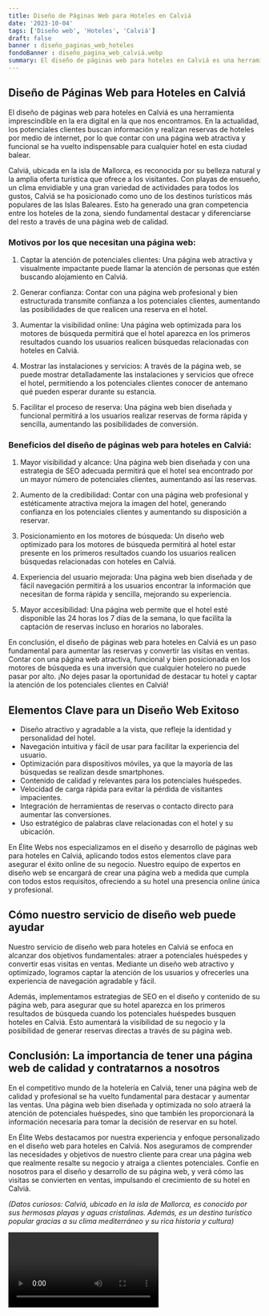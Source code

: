 ```yaml
---
title: Diseño de Páginas Web para Hoteles en Calviá
date: '2023-10-04'
tags: ['Diseño web', 'Hoteles', 'Calviá']
draft: false
banner : diseño_paginas_web_hoteles
fondoBanner : diseño_pagina_web_calviá.webp
summary: El diseño de páginas web para hoteles en Calviá es una herramienta imprescindible en la era digital en la que nos encontramos. En la actualidad, los potenciales clientes buscan información y realizan reservas de hoteles por medio de internet, por lo que contar con una página web atractiva y funcional se ha vuelto indispensable para cualquier hotel en esta ciudad balear.
---
```


## Diseño de Páginas Web para Hoteles en Calviá

El diseño de páginas web para hoteles en Calviá es una herramienta imprescindible en la era digital en la que nos encontramos. En la actualidad, los potenciales clientes buscan información y realizan reservas de hoteles por medio de internet, por lo que contar con una página web atractiva y funcional se ha vuelto indispensable para cualquier hotel en esta ciudad balear.

Calviá, ubicada en la isla de Mallorca, es reconocida por su belleza natural y la amplia oferta turística que ofrece a los visitantes. Con playas de ensueño, un clima envidiable y una gran variedad de actividades para todos los gustos, Calviá se ha posicionado como uno de los destinos turísticos más populares de las Islas Baleares. Esto ha generado una gran competencia entre los hoteles de la zona, siendo fundamental destacar y diferenciarse del resto a través de una página web de calidad.

### Motivos por los que necesitan una página web:

1. Captar la atención de potenciales clientes: Una página web atractiva y visualmente impactante puede llamar la atención de personas que estén buscando alojamiento en Calviá. 

2. Generar confianza: Contar con una página web profesional y bien estructurada transmite confianza a los potenciales clientes, aumentando las posibilidades de que realicen una reserva en el hotel.

3. Aumentar la visibilidad online: Una página web optimizada para los motores de búsqueda permitirá que el hotel aparezca en los primeros resultados cuando los usuarios realicen búsquedas relacionadas con hoteles en Calviá.

4. Mostrar las instalaciones y servicios: A través de la página web, se puede mostrar detalladamente las instalaciones y servicios que ofrece el hotel, permitiendo a los potenciales clientes conocer de antemano qué pueden esperar durante su estancia.

5. Facilitar el proceso de reserva: Una página web bien diseñada y funcional permitirá a los usuarios realizar reservas de forma rápida y sencilla, aumentando las posibilidades de conversión.

### Beneficios del diseño de páginas web para hoteles en Calviá:

1. Mayor visibilidad y alcance: Una página web bien diseñada y con una estrategia de SEO adecuada permitirá que el hotel sea encontrado por un mayor número de potenciales clientes, aumentando así las reservas.

2. Aumento de la credibilidad: Contar con una página web profesional y estéticamente atractiva mejora la imagen del hotel, generando confianza en los potenciales clientes y aumentando su disposición a reservar.

3. Posicionamiento en los motores de búsqueda: Un diseño web optimizado para los motores de búsqueda permitirá al hotel estar presente en los primeros resultados cuando los usuarios realicen búsquedas relacionadas con hoteles en Calviá.

4. Experiencia del usuario mejorada: Una página web bien diseñada y de fácil navegación permitirá a los usuarios encontrar la información que necesitan de forma rápida y sencilla, mejorando su experiencia.

5. Mayor accesibilidad: Una página web permite que el hotel esté disponible las 24 horas los 7 días de la semana, lo que facilita la captación de reservas incluso en horarios no laborales.

En conclusión, el diseño de páginas web para hoteles en Calviá es un paso fundamental para aumentar las reservas y convertir las visitas en ventas. Contar con una página web atractiva, funcional y bien posicionada en los motores de búsqueda es una inversión que cualquier hotelero no puede pasar por alto. ¡No dejes pasar la oportunidad de destacar tu hotel y captar la atención de los potenciales clientes en Calviá!

<GifSeo />

<Cta />

## Elementos Clave para un Diseño Web Exitoso

- Diseño atractivo y agradable a la vista, que refleje la identidad y personalidad del hotel.
- Navegación intuitiva y fácil de usar para facilitar la experiencia del usuario.
- Optimización para dispositivos móviles, ya que la mayoría de las búsquedas se realizan desde smartphones.
- Contenido de calidad y relevantes para los potenciales huéspedes.
- Velocidad de carga rápida para evitar la pérdida de visitantes impacientes.
- Integración de herramientas de reservas o contacto directo para aumentar las conversiones.
- Uso estratégico de palabras clave relacionadas con el hotel y su ubicación.

En Élite Webs nos especializamos en el diseño y desarrollo de páginas web para hoteles en Calviá, aplicando todos estos elementos clave para asegurar el éxito online de su negocio. Nuestro equipo de expertos en diseño web se encargará de crear una página web a medida que cumpla con todos estos requisitos, ofreciendo a su hotel una presencia online única y profesional.

## Cómo nuestro servicio de diseño web puede ayudar

Nuestro servicio de diseño web para hoteles en Calviá se enfoca en alcanzar dos objetivos fundamentales: atraer a potenciales huéspedes y convertir esas visitas en ventas. Mediante un diseño web atractivo y optimizado, logramos captar la atención de los usuarios y ofrecerles una experiencia de navegación agradable y fácil.

Además, implementamos estrategias de SEO en el diseño y contenido de su página web, para asegurar que su hotel aparezca en los primeros resultados de búsqueda cuando los potenciales huéspedes busquen hoteles en Calviá. Esto aumentará la visibilidad de su negocio y la posibilidad de generar reservas directas a través de su página web.

## Conclusión: La importancia de tener una página web de calidad y contratarnos a nosotros

En el competitivo mundo de la hotelería en Calviá, tener una página web de calidad y profesional se ha vuelto fundamental para destacar y aumentar las ventas. Una página web bien diseñada y optimizada no solo atraerá la atención de potenciales huéspedes, sino que también les proporcionará la información necesaria para tomar la decisión de reservar en su hotel.

En Élite Webs destacamos por nuestra experiencia y enfoque personalizado en el diseño web para hoteles en Calviá. Nos aseguramos de comprender las necesidades y objetivos de nuestro cliente para crear una página web que realmente resalte su negocio y atraiga a clientes potenciales. Confíe en nosotros para el diseño y desarrollo de su página web, y verá cómo las visitas se convierten en ventas, impulsando el crecimiento de su hotel en Calviá.

*(Datos curiosos: Calviá, ubicado en la isla de Mallorca, es conocido por sus hermosas playas y aguas cristalinas. Además, es un destino turístico popular gracias a su clima mediterráneo y su rica historia y cultura)*

<Video />

<CtaBot job='Hoteles' city='Calviá'/>

<Gmaps query='Calviá+españa+maps' />
